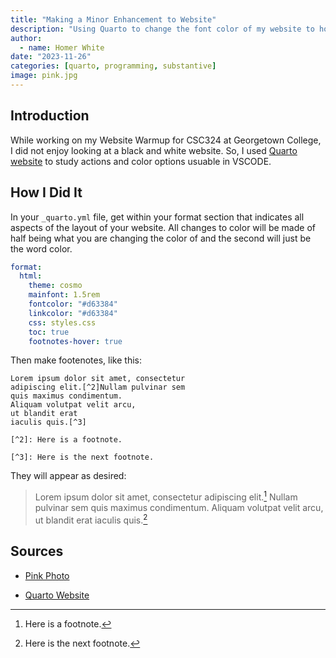 ```yaml
---
title: "Making a Minor Enhancement to Website"
description: "Using Quarto to change the font color of my website to hot pink!"
author:
  - name: Homer White
date: "2023-11-26"
categories: [quarto, programming, substantive]
image: pink.jpg
---
```


## Introduction

While working on my Website Warmup for CSC324 at Georgetown College, I did not enjoy looking at a black and white website. So, I used [Quarto website](https://quarto.org/docs/output-formats/html-themes.html) to study actions and color options usuable in VSCODE. 


## How I Did It

In your `_quarto.yml` file, get within your format section that indicates all aspects of the layout of your website. All changes to color will be made of half being what you are changing the color of and the second will just be the word color.

```.yml
format:
  html:
    theme: cosmo
    mainfont: 1.5rem
    fontcolor: "#d63384"
    linkcolor: "#d63384"
    css: styles.css
    toc: true
    footnotes-hover: true
```

Then make footenotes, like this:

```
Lorem ipsum dolor sit amet, consectetur 
adipiscing elit.[^2]Nullam pulvinar sem 
quis maximus condimentum. 
Aliquam volutpat velit arcu, 
ut blandit erat 
iaculis quis.[^3]

[^2]: Here is a footnote.

[^3]: Here is the next footnote.
```

They will appear as desired:

>Lorem ipsum dolor sit amet, consectetur adipiscing elit.[^2]
Nullam pulvinar sem quis maximus condimentum. Aliquam volutpat velit arcu, ut blandit erat iaculis quis.[^3]

[^2]: Here is a footnote.

[^3]: Here is the next footnote.

## Sources

* [Pink Photo](https://th.bing.com/th/id/R.0a6016dc3cdc6370116bf0a551f844d5?rik=vHtdSYZY3agBpg&riu=http%3a%2f%2fwww.solidbackgrounds.com%2fimages%2f2560x1440%2f2560x1440-deep-pink-solid-color-background.jpg&ehk=lgUAjJZjmpptJxkQlIpbpkcAyyCqHy04QgOWYqiwEZ4%3d&risl=&pid=ImgRaw&r=0)

* [Quarto Website](https://quarto.org/docs/output-formats/html-themes.html)